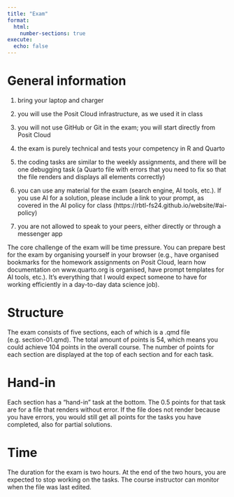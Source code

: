 ```yaml
---
title: "Exam"
format:
  html:
    number-sections: true
execute:
  echo: false
---
```


# General information

1. bring your laptop and charger

2. you will use the Posit Cloud infrastructure, as we used it in class

3. you will not use GitHub or Git in the exam; you will start directly from Posit Cloud

4. the exam is purely technical and tests your competency in R and Quarto

5. the coding tasks are similar to the weekly assignments, and there will be one debugging task (a Quarto file with errors that you need to fix so that the file renders and displays all elements correctly)

6. you can use any material for the exam (search engine, AI tools, etc.). If you use AI for a solution, please include a link to your prompt, as covered in the AI policy for class (https://rbtl-fs24.github.io/website/#ai-policy)

7. you are not allowed to speak to your peers, either directly or through a messenger app

The core challenge of the exam will be time pressure. You can prepare best for the exam by organising yourself in your browser (e.g., have organised bookmarks for the homework assignments on Posit Cloud, learn how documentation on www.quarto.org is organised, have prompt templates for AI tools, etc.). It's everything that I would expect someone to have for working efficiently in a day-to-day data science job).

# Structure

The exam consists of five sections, each of which is a .qmd file (e.g. section-01.qmd). The total amount of points is 54, which means you could achieve 104 points in the overall course. The number of points for each section are displayed at the top of each section and for each task.

# Hand-in

Each section has a "hand-in" task at the bottom. The 0.5 points for that task are for a file that renders without error. If the file does not render because you have errors, you would still get all points for the tasks you have completed, also for partial solutions. 

# Time

The duration for the exam is two hours. At the end of the two hours, you are expected to stop working on the tasks. The course instructor can monitor when the file was last edited.
